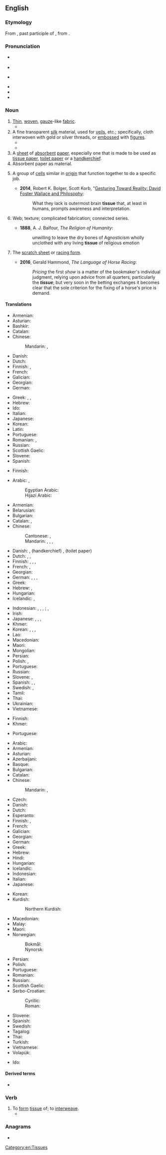 ==English==

===Etymology===
From {{der|en|fro|tissu}}, past participle of {{m|fro|tistre}}, from {{der|en|la|texere}}.

===Pronunciation===
* {{a|RP}} {{IPA|en|/ˈtɪsjuː/|/ˈtɪʃu/}}
* {{audio|en|En-uk-tissue.ogg|Audio (RP)}}
* {{a|GA}} {{IPA|en|/ˈtɪʃu/}}
* {{audio|en|En-us-tissue.ogg|Audio (GA)}}
* {{rhymes|en|ɪsjuː|ɪʃuː}}
* {{hyphenation|en|tis|sue}}

===Noun===
{{en-noun|~}}

# [[thin#Adjective|Thin]], [[woven#Adjective|woven]], [[gauze]]-like [[fabric]].
#* {{RQ:Allingham China Governess|chapter=|page=214|passage=The face which emerged was not reassuring. It was blunt and grey, the nose springing thick and flat from high on the frontal bone of the forehead, whilst his eyes were narrow slits of dark in a tight bandage of '''tissue'''.}}
# A fine transparent [[silk]] material, used for [[veil]]s, etc.; specifically, cloth interwoven with gold or silver threads, or [[emboss]]ed with [[figure]]s.
#* {{RQ:Dryden Aeneis|book=1|page=228|lines=915–916|passage=A Robe of '''Tiſſue''', ſtiff with golden Wire; / An upper Veſt, once ''[[w:Helen of Troy|Hellen]]''’s rich Attire; [...]}}
#* {{RQ:Milton Paradise Lost|book=V|passage=In their glittering '''tissues''' bear emblazed / Holy memorials.}}
# A [[sheet]] of [[absorbent]] [[paper]], especially one that is made to be used as [[tissue paper]], [[toilet paper]] or a [[handkerchief]].
# Absorbent paper as material.
# {{lb|en|biology}} A group of [[cells]] similar in [[origin]] that function together to do a specific job.
#* '''2014''', Robert K. Bolger, Scott Korb, "[https://books.google.com/books?id=_AKKAwAAQBAJ&pg=PA104 Gesturing Toward Reality: David Foster Wallace and Philosophy]:
#*: What they lack is outermost brain '''tissue''' that, at least in humans, prompts awareness and interpretation.
# Web; texture; complicated fabrication; connected series.
#: {{ux|en|a '''tissue''' of forgeries, or of lies}}
#* '''1888''', A. J. Balfour, ''The Religion of Humanity'':
#*: unwilling to leave the dry bones of Agnosticism wholly unclothed with any living '''tissue''' of religious emotion
# {{lb|en|horse racing|slang}} The [[scratch sheet]] or [[racing form]].
#* '''2016''', Gerald Hammond, ''The Language of Horse Racing'':
#*: ''Pricing'' the first ''show'' is a matter of the bookmaker's individual judgment, relying upon advice from all quarters, particularly the '''''tissue'''''; but very soon in the betting exchanges it becomes clear that the sole criterion for the fixing of a horse's price is demand.

====Translations====
{{trans-top|woven fabric}}
* Armenian: {{t+|hy|գործվածք}}
* Asturian: {{t|ast|texíu|m}}
* Bashkir: {{t|ba|туҡыма}}
* Catalan: {{t+|ca|teixit|m}}
* Chinese:
*: Mandarin: {{t+|cmn|組織}}, {{t+|cmn|组织|tr=zǔzhī}}
* Danish: {{t+|da|stof}}
* Dutch: {{t+|nl|weefsel|n}}
* Finnish: {{t+|fi|harsokangas}}, {{t|fi|harsokudos}}
* French: {{t+|fr|tissu|m}}
* Galician: {{t|gl|tecido|m}}
* Georgian: {{t|ka|ქსოვილი}}
* German: {{t+|de|Gewebe|n}}
{{trans-mid}}
* Greek: {{t+|el|ύφασμα|n}}, {{t+|el|πλέγμα|n}}, {{t+|el|ορμαθός|m}}
* Hebrew: {{t+|he|רקמה|f}}
* Ido: {{t+|io|texajo|m}}
* Italian: {{t+|it|tessuto}}
* Japanese: {{t+|ja|織物|tr=おりもの, orimono}}
* Korean: {{t+|ko|조직}}
* Latin: {{t+|la|textus}}
* Portuguese: {{t+|pt|tecido|m}}
* Romanian: {{t+|ro|batistă|f}}, {{t+|ro|șervețel|n}}
* Russian: {{t+|ru|ткань|f}}
* Scottish Gaelic: {{t|gd|eadar-fhighe|m}}
* Slovene: {{t+|sl|robec|m}}
* Spanish: {{t+|es|tejido|m}}
{{trans-bottom}}

{{trans-top|fine, transparent silk material}}
* Finnish: {{t|fi|silkkiharso}}
{{trans-mid}}
{{trans-bottom}}

{{trans-top|sheet of absorbent paper}}
* Arabic: {{t|ar|مَنْدِيل|m}}, {{t|ar|مِنْدِيل|m}}
*: Egyptian Arabic: {{t|arz|منديل|m|tr=mandil}}
*: Hijazi Arabic: {{t|acw|منديل|m|tr=mandīl}}
* Armenian: {{t+|hy|անձեռոցիկ}}
* Belarusian: {{t|be|сурвэ́тка|f}}
* Bulgarian: {{t|bg|салфе́тка|f}}
* Catalan: {{t+|ca|mocador}}, {{t|ca|mocador de paper}}
* Chinese:
*: Cantonese: {{t|yue|紙巾}}, {{t|yue|纸巾|tr=zi2 gan1}}
*: Mandarin: {{t+|cmn|面巾紙}}, {{t+|cmn|面巾纸|tr=miànjīnzhǐ}}, {{t+|cmn|紙巾}}, {{t+|cmn|纸巾|tr=zhǐjīn}}
* Danish: {{t+|da|serviet}}, (handkerchief) {{t+|da|lommetørklæde}}, (toilet paper) {{t+|da|toiletpapir}}
* Dutch: {{t+|nl|zakdoek|m}}, {{t|nl|papieren zakdoekje|n}}, {{t+|nl|tissue|m}}
* Finnish: {{t+|fi|talouspaperi}}, {{t|fi|paperiliina}}, {{qualifier|handkerchief}} {{t|fi|paperinenäliina}}, {{qualifier|sheet of toilet paper}} {{t+|fi|vessapaperiarkki}}
* French: {{t|fr|mouchoir en papier|m}}, {{t+|fr|kleenex|m}}
* Georgian: {{t|ka|ხელსახოცი}}
* German: {{t+|de|Papier|n}}, {{t+|de|Tuch|n}}, {{qualifier|toilet paper}} {{t+|de|Toilettenpapier|n}}, {{qualifier|handkerchief}} {{t+|de|Taschentuch|n}}
* Greek: {{t+|el|χαρτί|n}}
* Hebrew: {{t|he|טישו|m}}, {{t|he|נייר סופג|m}}
* Hungarian: {{t|hu|papír zsebkendő}}
* Icelandic: {{t+|is|þurrka|f}}, {{t|is|pappírsþurrka|f}}
{{trans-mid}}
* Indonesian: {{qualifier|napkin}} {{t+|id|serbet}}, {{qualifier|toilet paper}} {{t+|id|kertas toilet}}, {{qualifier|handkerchief}}, {{t+|id|saputangan}}; {{t+|id|kacu}}, {{t+|id|tisu}}
* Irish: {{t|ga|ciarsúr páipéir|m}}
* Japanese: {{t|ja|ティッシュペーパー|tr=tisshu pēpā}}, {{t|ja|ティッシュ|tr=tisshu}}, {{t|ja|鼻紙|tr=はながみ, hanagami}}, {{t|ja|塵紙|tr=ちりがみ, chirigami}}
* Khmer: {{t-needed|km}}
* Korean: {{t|ko|박엽지}}, {{t|ko|티슈 페이퍼}}, {{t|ko|티슈}}, {{t+|ko|화장지}}
* Lao: {{t-needed|lo}}
* Macedonian: {{t|mk|салфе́тка|f}}
* Maori: {{t|mi|rauangiangi}}
* Mongolian: {{t+|mn|нэхмэл}}
* Persian: {{t+|fa|دستمال|tr=dastmal}}
* Polish: {{t|pl|[[chusteczka]] [[higieniczna]]|f}}, {{t+|pl|chusteczka|f}}
* Portuguese: {{t|pt|lenço de papel}}
* Russian: {{t+|ru|салфе́тка|f}}
* Slovene: {{t+|sl|robec|m}}, {{t|sl|robček|m}}
* Spanish: {{t+|es|pañuelo|m}}, {{t|es|pañuelo de papel|m}}, {{t+|es|clínex|m}}
* Swedish: {{t+|sv|näsduk|c}}, {{t|sv|pappersnäsduk|c}}
* Tamil: {{t|ta|மெல்லிழுப்புத்தாள்}}
* Thai: {{t+|th|ทิชชู่}}
* Ukrainian: {{t|uk|серве́тка|f}}
* Vietnamese: {{t|vi|khăn giấy}}
{{trans-bottom}}

{{trans-top|paper material}}
* Finnish: {{t+|fi|pehmopaperi}}
* Khmer: {{t-needed|km}}
{{trans-mid}}
* Portuguese: {{t|pt|[[papel]] [[absorvente]]|m}}
{{trans-bottom}}

{{trans-top|aggregation of cells}}
* Arabic: {{t|ar|نَسِيج حَيَوِيّ|m}}
* Armenian: {{t+|hy|հյուսվածք}}
* Asturian: {{t|ast|texíu|m}}
* Azerbaijani: {{t|az|toxuma}}
* Basque: {{t+|eu|ehun}}
* Bulgarian: {{t+|bg|тъкан|f}}
* Catalan: {{t+|ca|teixit|m}}
* Chinese:
*: Mandarin: {{t+|cmn|組織}}, {{t+|cmn|组织|tr=zǔzhī}}
* Czech: {{t+|cs|tkáň|f}}
* Danish: {{t+|da|væv|n}}
* Dutch: {{t+|nl|weefsel|n}}
* Esperanto: {{t|eo|histo}}
* Finnish: {{t+|fi|kudos}}, {{t+|fi|solukko}}
* French: {{t+|fr|tissu|m}}
* Galician: {{t|gl|tecido|m}}
* Georgian: {{t|ka|ქსოვილი}}
* German: {{t+|de|Gewebe|n}}
* Greek: {{t+|el|ιστός|m}}
* Hebrew: {{t+|he|רקמה|f}}
* Hindi: {{t|hi|ऊतक|m}}
* Hungarian: {{t+|hu|szövet}}
* Icelandic: {{t+|is|vefur|m}}
* Indonesian: {{t+|id|jaringan}}
* Italian: {{t+|it|tessuto|m}}
* Japanese: {{t+|ja|組織|tr=そしき, soshiki}}
{{trans-mid}}
* Korean: {{t+|ko|조직}}
* Kurdish:
*: Northern Kurdish: {{t+|kmr|şane|f}}
* Macedonian: {{t|mk|ткиво|n}}
* Malay: {{t|ms|tisu}}
* Maori: {{t|mi|pūtautau}}
* Norwegian:
*: Bokmål: {{t|nb|vev|n}}
*: Nynorsk: {{t+|nn|vev|n}}
* Persian: {{t+|fa|بافت|tr=baaft}}
* Polish: {{t+|pl|tkanka|f}}
* Portuguese: {{t+|pt|tecido|m}}
* Romanian: {{t+|ro|țesut|n}}
* Russian: {{t+|ru|ткань|f}}
* Scottish Gaelic: {{t|gd|maothran|m}}
* Serbo-Croatian:
*: Cyrillic: {{t|sh|ткиво|n}}
*: Roman: {{t+|sh|tkivo|n}}
* Slovene: {{t+|sl|tkivo|n}}
* Spanish: {{t+|es|tejido|m}}
* Swedish: {{t+|sv|vävnad|c}}
* Tagalog: {{t|tl|sihayan}}
* Thai: {{t+|th|เนื้อเยื่อ}}
* Turkish: {{t+|tr|doku}}
* Vietnamese: {{t+|vi|mô}}
* Volapük: {{t|vo|histun}}
{{trans-bottom}}

{{checktrans-top}}
* Ido: {{t+check|io|texajo}}
{{trans-mid}}
{{trans-bottom}}

====Derived terms====
* {{l|en|tissue committee}}

===Verb===
{{en-verb}}

# To [[form#Verb|form]] [[tissue#Noun|tissue]] of; to [[interweave#Verb|interweave]].
#* {{RQ:Bacon New Atlantis|page=28|passage=The Chariot was couered with Cloth of Gold '''tiſſued''' vpon [[blue|blew]].}}

===Anagrams===
* {{anagrams|en|a=eisstu|Eustis|suites}}

[[Category:en:Tissues]]